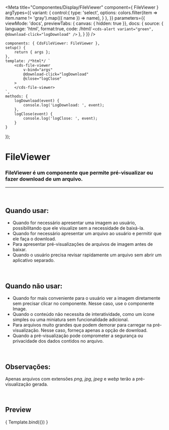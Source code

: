 
<Meta
	title="Componentes/Display/FileViewer"
	component={ FileViewer }
	argTypes={{
		variant: {
			control:{
				type: 'select',
				options: colors.filter(item => item.name != 'gray').map(({ name }) => name),
			}
		},
	}}
	parameters={{
		viewMode: 'docs',
		previewTabs: { canvas: { hidden: true }},
		docs: {
			source: {
				language: 'html',
				format:true,
				code: /*html*/
`<cds-alert
	variant="green",
	@download-click="logDownload"
/>`
			},
		}
	}}
/>

	components: { CdsFileViewer: FileViewer },
	setup() {
		return { args };
	},
	template: /*html*/ `
		<cds-file-viewer
			v-bind="args"
			@download-click="logDownload"
			@close="logClose"
		>
		</cds-file-viewer>
	`,
	methods: {
		logDownload(event) {
			console.log('LogDownload: ', event);
		},
		logClose(event) {
			console.log('logClose: ', event);
		}
	}
});

# FileViewer

###  FileViewer é um componente que permite pré-visualizar ou fazer download de um arquivo.
---
<br />

## Quando usar:
- Quando for necessário apresentar uma imagem ao usuário, possibilitando que ele visualize sem a necessidade de baixá-la.
- Quando for necessário apresentar um arquivo ao usuário e permitir que ele faça o download.
- Para apresentar pré-visualizações de arquivos de imagem antes de baixar.
- Quando o usuário precisa revisar rapidamente um arquivo sem abrir um aplicativo separado.

<br />

## Quando não usar:
- Quando for mais conveniente para o usuário ver a imagem diretamente sem precisar clicar no componente. Nesse caso, use o componente Image.
- Quando o conteúdo não necessita de interatividade, como um ícone simples ou uma miniatura sem funcionalidade adicional.
- Para arquivos muito grandes que podem demorar para carregar na pré-visualização. Nesse caso, forneça apenas a opção de download.
- Quando a pré-visualização pode comprometer a segurança ou privacidade dos dados contidos no arquivo.

<br />

## Observações:
Apenas arquivos com extensões _png_, _jpg_, _jpeg_ e _webp_ terão a pré-visualização gerada.

<br />

## Preview

<Canvas>
	<Story
		name="FileViewer"
		args={{
			label: 'Comprovante de residência',
			fileUrl: "https://images.pexels.com/photos/1254140/pexels-photo-1254140.jpeg",
			variant: 'green',
		}}
	>
		{ Template.bind({}) }
	</Story>
</Canvas>

<ArgsTable story="FileViewer" />
